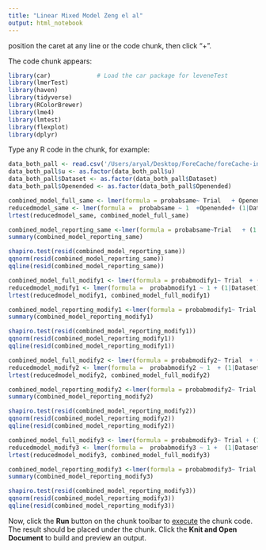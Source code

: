 ```yaml
---
title: "Linear Mixed Model Zeng el al"
output: html_notebook
---
```

position the caret at any line or the code chunk, then click "+".

The code chunk appears:
```r
library(car)             # Load the car package for leveneTest
library(lmerTest)
library(haven)
library(tidyverse)
library(RColorBrewer)
library(lme4)
library(lmtest)
library(flexplot)
library(dplyr)
```

Type any R code in the chunk, for example:
```r
data_both_pall <- read.csv('/Users/aryal/Desktop/ForeCache/foreCache-interaction/ForeCache_Models/data/zheng/mixed-model-data/zheng_both_datasets_combined.csv', stringsAsFactors = TRUE)
data_both_pall$u <- as.factor(data_both_pall$u)
data_both_pall$Dataset <- as.factor(data_both_pall$Dataset)
data_both_pall$Openended <- as.factor(data_both_pall$Openended)
```
```r
combined_model_full_same <- lmer(formula = probabsame~ Trial   + Openended + (1|Dataset)  + (1|u), data = data_both_pall, REML = FALSE)
reducedmodel_same <- lmer(formula =  probabsame ~ 1  +Openended+ (1|Dataset)+ (1|u), data = data_both_pall, REML = FALSE)
lrtest(reducedmodel_same, combined_model_full_same)
```
```r
combined_model_reporting_same <-lmer(formula = probabsame~Trial   + (1|Openended)  + (1|u), data = data_both_pall)
summary(combined_model_reporting_same)
```
```r
shapiro.test(resid(combined_model_reporting_same))
qqnorm(resid(combined_model_reporting_same))
qqline(resid(combined_model_reporting_same))
```
```r
combined_model_full_modify1 <- lmer(formula = probabmodify1~ Trial  + (1|Dataset) + (1|u), data = data_both_pall, REML = FALSE)
reducedmodel_modify1 <- lmer(formula =  probabmodify1 ~ 1 + (1|Dataset)+ (1|u), data = data_both_pall, REML = FALSE)
lrtest(reducedmodel_modify1, combined_model_full_modify1)
```
```r
combined_model_reporting_modify1 <-lmer(formula = probabmodify1~ Trial + (1|Dataset)+ (1|u), data = data_both_pall)
summary(combined_model_reporting_modify1)
```
```r
shapiro.test(resid(combined_model_reporting_modify1))
qqnorm(resid(combined_model_reporting_modify1))
qqline(resid(combined_model_reporting_modify1))
```
```r
combined_model_full_modify2 <- lmer(formula = probabmodify2~ Trial  + (1|Dataset) + (1|u), data = data_both_pall, REML = FALSE)
reducedmodel_modify2 <- lmer(formula =  probabmodify2 ~ 1  + (1|Dataset)  + (1|u), data = data_both_pall, REML = FALSE)
lrtest(reducedmodel_modify2, combined_model_full_modify2)
```
```r
combined_model_reporting_modify2 <-lmer(formula = probabmodify2~ Trial + (1|Experiment) + (1|u), data = data_both_pall)
summary(combined_model_reporting_modify2)
```
```r
shapiro.test(resid(combined_model_reporting_modify2))
qqnorm(resid(combined_model_reporting_modify2))
qqline(resid(combined_model_reporting_modify2))
```

```r
combined_model_full_modify3 <- lmer(formula = probabmodify3~ Trial + (1|Dataset)+ (1|u), data = data_both_pall, REML = FALSE)
reducedmodel_modify3 <- lmer(formula =  probabmodify3 ~ 1 +  (1|Dataset)+(1|u), data = data_both_pall, REML = FALSE)
lrtest(reducedmodel_modify3, combined_model_full_modify3)
```
```r
combined_model_reporting_modify3 <-lmer(formula = probabmodify3~ Trial  + (1|Dataset) + (1|u), data = data_both_pall)
summary(combined_model_reporting_modify3)
```
```r
shapiro.test(resid(combined_model_reporting_modify3))
qqnorm(resid(combined_model_reporting_modify3))
qqline(resid(combined_model_reporting_modify3))
```

Now, click the **Run** button on the chunk toolbar to [execute](https://www.jetbrains.com/help/pycharm/r-markdown.html#run-r-code) the chunk code. The result should be placed under the chunk.
Click the **Knit and Open Document** to build and preview an output.
